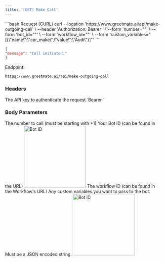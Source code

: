 ```yaml
---
title: '[GET] Make Call'
---
```


<RequestExample>
```bash Request (CURL)
curl --location 'https://www.greetmate.ai/api/make-outgoing-call' \
--header 'Authorization: Bearer <your-api-token>' \
--form 'number="<number-to-call>"' \
--form 'bot_id="<your bot id>"' \
--form 'workflow_id="<your workflow id>"' \
--form 'custom_variables="[{\"name\":\"car_make\",\"value\":\"Audi\"}]"'
```
</RequestExample>

<ResponseExample>

```json Response (200)
{
"message": "Call initiated."
}
```

</ResponseExample>

Endpoint:

```
https://www.greetmate.ai/api/make-outgoing-call
```

### Headers

<ParamField header="Authorization" type="string" required>
The API key to authenticate the request
`Bearer <your-api-token>`
</ParamField>

### Body Parameters

<ParamField body="number" type="string" required>
The number to call (must be starting with +1)
</ParamField>

<ParamField body="bot_id" type="string" required>
Your Bot ID (can be found in the URL)
<Card>
<img src="/images/content/bot_id.jpg" alt="Bot ID" height="200"/>
</Card>
</ParamField>

<ParamField body="workflow_id" type="string" required>
The workflow ID (can be found in the Workflow's URL)
</ParamField>

<ParamField body="custom_variables" type="string (json encoded)">
Any custom variables you want to pass to the bot. Must be a JSON encoded string.
<Card>
<img src="/images/content/custom_variables.jpg" alt="Bot ID" width="200"/>
</Card>
</ParamField>
